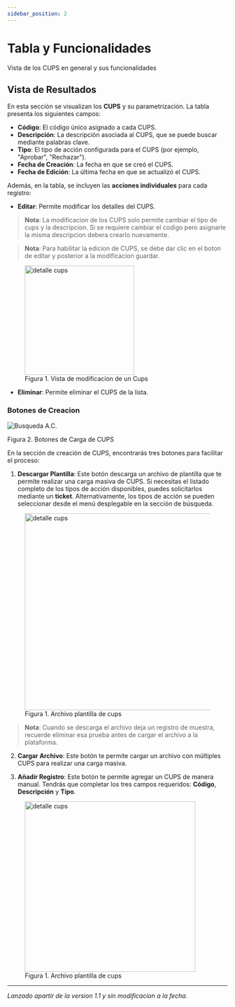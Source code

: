 ```yaml
---
sidebar_position: 2
---
```

# Tabla y Funcionalidades

Vista de los CUPS en general y sus funcionalidades

## Vista de Resultados
En esta sección se visualizan los **CUPS** y su parametrización. La tabla presenta los siguientes campos:

- **Código**: El código único asignado a cada CUPS.
- **Descripción**: La descripción asociada al CUPS, que se puede buscar mediante palabras clave.
- **Tipo**: El tipo de acción configurada para el CUPS (por ejemplo, "Aprobar", "Rechazar").
- **Fecha de Creación**: La fecha en que se creó el CUPS.
- **Fecha de Edición**: La última fecha en que se actualizó el CUPS.

Además, en la tabla, se incluyen las **acciones individuales** para cada registro:

- **Editar**: Permite modificar los detalles del CUPS.
> **Nota**: La modificacion de los CUPS solo permite cambiar el tipo de cups y la descripcion. Si se requiere cambiar el codigo pero asignarle la misma descripcion debera crearlo nuevamente.

> **Nota**: Para habilitar la edicion de CUPS, se debe dar clic en el boton de editar y posterior a la modificacion guardar.

<figure style={{ textAlign: 'center' }}>
  <img src="/img/cups/detalleCups.png" alt="detalle cups" width="250" />
  <figcaption style={{ fontStyle: 'italic', color: 'gray' }}>Figura 1. Vista de modificacion de un Cups</figcaption>
</figure>

- **Eliminar**: Permite eliminar el CUPS de la lista.

### Botones de Creacion

![Busqueda A.C.](./img/cargasCupsMasivos.png)
<div style={{ textAlign: 'left', fontStyle: 'italic', color: 'gray' }}>Figura 2. Botones de Carga de CUPS</div>

En la sección de creación de CUPS, encontrarás tres botones para facilitar el proceso:

1. **Descargar Plantilla**: Este botón descarga un archivo de plantilla que te permite realizar una carga masiva de CUPS. Si necesitas el listado completo
 de los tipos de acción disponibles, puedes solicitarlos mediante un **ticket**. Alternativamente, los tipos de acción se pueden seleccionar desde el menú
 desplegable en la sección de búsqueda.

<figure style={{ textAlign: 'center' }}>
  <img src="/img/cups/excelCups.png" alt="detalle cups" width="450" />
  <figcaption style={{ fontStyle: 'italic', color: 'gray' }}>Figura 1. Archivo plantilla de cups</figcaption>
</figure>

> **Nota**: Cuando se descarga el archivo deja un registro de muestra, recuerde eliminar esa prueba antes de cargar el archivo a la plataforma.

2. **Cargar Archivo**: Este botón te permite cargar un archivo con múltiples CUPS para realizar una carga masiva.

3. **Añadir Registro**: Este botón te permite agregar un CUPS de manera manual. Tendrás que completar los tres campos requeridos: **Código**, **Descripción** y **Tipo**.

<figure style={{ textAlign: 'center' }}>
  <img src="/img/cups/registrarCups.png" alt="detalle cups" width="390" />
  <figcaption style={{ fontStyle: 'italic', color: 'gray' }}>Figura 1. Archivo plantilla de cups</figcaption>
</figure>

---
_Lanzado apartir de la version 1.1 y sin modificacion a la fecha._
